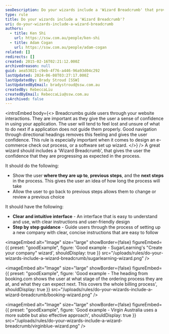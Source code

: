 ```yaml
---
seoDescription: Do your wizards include a 'Wizard Breadcrumb' that provides step-by-step guidance, allowing users to track their progress and make informed decisions?
type: rule
title: Do your wizards include a 'Wizard Breadcrumb'?
uri: do-your-wizards-include-a-wizard-breadcrumb
authors:
  - title: Ken Shi
    url: https://ssw.com.au/people/ken-shi
  - title: Adam Cogan
    url: https://ssw.com.au/people/adam-cogan
related: []
redirects: []
created: 2015-02-16T02:21:12.000Z
archivedreason: null
guid: aea53021-c9eb-4f76-a446-96a93d04c292
lastUpdated: 2024-06-08T03:27:17.000Z
lastUpdatedBy: Brady Stroud [SSW]
lastUpdatedByEmail: bradystroud@ssw.com.au
createdBy: RebeccaLiu
createdByEmail: RebeccaLiu@ssw.com.au
isArchived: false
---
```


<introEmbed
  body={<>
Breadcrumbs guide users through your website interactions. They are important as they give the user a sense of confidence in using your application. The user will tend to feel lost and unsure of what to do next if a application does not guide them properly. Good navigation through directional headings removes this feeling and gives the user confidence. This rule is especially important when it comes to design an e-commerce check out process, or a software set up wizard.
  </>}
/>
A great wizard should includes a 'Wizard Breadcrumb', that gives the user the confidence that they are progressing as expected in the process.

It should do the following:

- Show the user **where they are up to**, **previous steps**, and the **next steps** in the process. This gives the user an idea of how long the process will take
- Allow the user to go back to previous steps allows them to change or review a previous choice

It should have the following:

- **Clear and intuitive interface** - An interface that is easy to understand and use, with clear instructions and user-friendly design
- **Step by step guidance** - Guide users through the process of setting up a new company with clear, concise instructions that are easy to follow

<imageEmbed
  alt="Image"
  size="large"
  showBorder={false}
  figureEmbed={{
    preset: "goodExample",
    figure: 'Good example - SugarLearning\'s "Create your company" wizard',
    shouldDisplay: true
  }}
  src="/uploads/rules/do-your-wizards-include-a-wizard-breadcrumb/sugarlearning-wizard.png"
/>

<imageEmbed
  alt="Image"
  size="large"
  showBorder={false}
  figureEmbed={{
    preset: "goodExample",
    figure: 'Good example - The heading from booking.com shows the user at what stage of the ordering process they are at, and what they can expect next. This covers the whole billing process',
    shouldDisplay: true
  }}
  src="/uploads/rules/do-your-wizards-include-a-wizard-breadcrumb/booking-wizard.png"
/>

<imageEmbed
  alt="Image"
  size="large"
  showBorder={false}
  figureEmbed={{
    preset: "goodExample",
    figure: 'Good example - Virgin Australia uses a more subtle but also effective approach',
    shouldDisplay: true
  }}
  src="/uploads/rules/do-your-wizards-include-a-wizard-breadcrumb/virginblue-wizard.png"
/>
